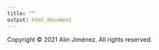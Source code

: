 ```yaml
---
title: ""
output: html_document
---
```


<p>Copyright &copy; 2021 Alin Jiménez. All rights reserved.</p>